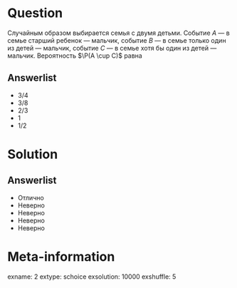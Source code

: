 Question
========
Случайным образом выбирается семья с двумя детьми. Событие $A$ — в семье старший ребенок — мальчик,  событие $B$ — в семье только один из детей — мальчик, событие $C$ — в семье хотя бы один из детей — мальчик.  Вероятность $\P(A \cup C)$ равна
    

Answerlist
----------
*  $3/4$
*  $3/8$
*  $2/3$
*  $1$
*  $1/2$


Solution
========

Answerlist
----------
*  Отлично
*  Неверно
*  Неверно
*  Неверно
*  Неверно

Meta-information
================
exname: 2
extype: schoice
exsolution: 10000
exshuffle: 5
